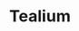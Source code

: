 ---
title: 'Tealium'
sidebarTitle: 'Tealium'
description: Send events to the Algolia Insights API with Tealium.
---